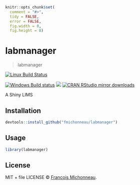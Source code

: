 
```r
knitr::opts_chunk$set(
  comment = "#>",
  tidy = FALSE,
  error = FALSE,
  fig.width = 8,
  fig.height = 8)
```

# labmanager

> labmanager

[![Linux Build Status](https://travis-ci.org/fmichonneau/labmanager.svg?branch=master)](https://travis-ci.org/fmichonneau/labmanager)

[![Windows Build status](https://ci.appveyor.com/api/projects/status/github/fmichonneau/labmanager?svg=true)](https://ci.appveyor.com/project/fmichonneau/labmanager)
[![](http://www.r-pkg.org/badges/version/labmanager)](http://www.r-pkg.org/pkg/labmanager)
[![CRAN RStudio mirror downloads](http://cranlogs.r-pkg.org/badges/labmanager)](http://www.r-pkg.org/pkg/labmanager)


A Shiny LIMS

## Installation

```r
devtools::install_github("fmichonneau/labmanager")
```

## Usage

```r
library(labmanager)
```

## License

MIT + file LICENSE © [Francois Michonneau](https://github.com/fmichonneau).
